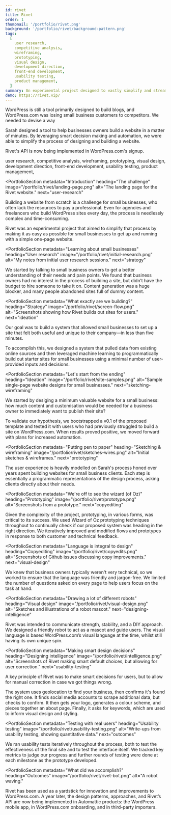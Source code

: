 ```yaml
---
id: rivet
title: Rivet
order: 1
thumbnail: '/portfolio/rivet.png'
background: '/portfolio/rivet/background-pattern.png'
tags:
  [
    user research,
    competitive analysis,
    wireframing,
    prototyping,
    visual design,
    development direction,
    front-end development,
    usability testing,
    product management,
  ]
summary: An experimental project designed to vastly simplify and streamline the WordPress site-building process for small business owners by using technology to automate design decisions.
demo: https://rivet.vip/
---
```


<PortfolioSummary next="the-challenge">

<div>
  <IconHeading problem />

  WordPress is still a tool primarily designed to build blogs, and WordPress.com was losing small business customers to competitors. We needed to devise a way
</div>

<div>
  <IconHeading solution />

  Sarah designed a tool to help businesses owners build a website in a matter of minutes. By leveraging smart decision making and automation, we were able to simplify the process of designing and building a website.
</div>

<div>
  <IconHeading result />

  Rivet's API is now being implemented in WordPress.com's signup.
</div>

<div>
  <IconHeading role />

  user research,
  competitive analysis,
  wireframing,
  prototyping,
  visual design,
  development direction,
  front-end development,
  usability testing,
  product management,
</div>
</PortfolioSummary>

<ImagePanel dark alt="A mockup showing screenshots of the design system documentation site on a desktop, tablet, and phone." image="/portfolio/rivet/device-mockup-pdf.png" />

<PortfolioSection
  metadata="Introduction"
  heading="The challenge"
  image="/portfolio/rivet/landing-page.png"
  alt="The landing page for the Rivet website."
  next="user-research"
>

  Building a website from scratch is a challenge for small businesses, who often lack the resources to pay a professional. Even for agencies and freelancers who build WordPress sites every day, the process is needlessly complex and time-consuming.

  Rivet was an experimental project that aimed to simplify that process by making it as easy as possible for small businesses to get up and running with a simple one-page website.

</PortfolioSection>

<PortfolioSection
  metadata="Learning about small businesses"
  heading="User research"
  image="/portfolio/rivet/initial-research.png"
  alt="My notes from initial user research sessions."
  next="strategy"
>

  We started by talking to small business owners to get a better understanding of their needs and pain points. We found that business owners had no interest in the process of building a site, but didn’t have the budget to hire someone to take it on. Content generation was a huge blocker, and many people abandoned sites full of dummy content.
</PortfolioSection>


<PortfolioSection
  metadata="What exactly are we building?"
  heading="Strategy"
  image="/portfolio/rivet/screen-flow.png"
  alt="Screenshots showing how Rivet builds out sites for users."
  next="ideation"
  >

  Our goal was to build a system that allowed small businesses to set up a site that felt both useful and unique to their company—in less than five minutes.

  To accomplish this, we designed a system that pulled data from existing online sources and then leveraged machine learning to programmatically build out starter sites for small businesses using a minimal number of user-provided inputs and decisions.
  </PortfolioSection>

<PortfolioSection
  metadata="Let's start from the ending"
  heading="Ideation"
  image="/portfolio/rivet/site-samples.png"
  alt="Sample single-page website designs for small businesses."
  next="sketching-wireframing"
  >

  We started by desiging a minimum valuable website for a small business: how much content and customisation would be needed for a business owner to immediately want to publish their site?

  To validate our hypothesis, we bootstrapped a v0.1 of the proposed template and tested it with users who had previously struggled to build a site on WordPress.com. When results proved positive, we moved forward with plans for increased automation.
</PortfolioSection>

<PortfolioSection
  metadata="Putting pen to paper"
  heading="Sketching & wireframing"
  image="/portfolio/rivet/sketches-wires.png"
  alt="Initial sketches & wireframes."
  next="prototyping"
  >

  The user experience is heavily modelled on Sarah's process honed over years spent building websites for small business clients. Each step is essentially a programmatic representations of the design process, asking clients directly about their needs.
</PortfolioSection>

<PortfolioSection
  metadata="We're off to see the wizard (of Oz)"
  heading="Prototyping"
  image="/portfolio/rivet/prototype.png"
  alt="Screenshots from a prototype."
  next="copyediting"
  >

  Given the complexity of the project, prototyping, in various forms, was critical to its success. We used Wizard of Oz prototyping techniques throughout to continually check if our proposed system was heading in the right direction. We iteratively improved and modified flows and prototypes in response to both customer and technical feedback.
</PortfolioSection>


<PortfolioSection
  metadata="Language is integral to design"
  heading="Copyediting"
  image="/portfolio/rivet/copyedits.png"
  alt="Screenshots of Github issues discussing copy improvements."
  next="visual-design"
  >

  We knew that business owners typically weren't very technical, so we worked to ensure that the language was friendly and jargon-free. We limited the number of questions asked on every page to help users focus on the task at hand.

</PortfolioSection>

<PortfolioSection
  metadata="Drawing a lot of different robots"
  heading="Visual design"
  image="/portfolio/rivet/visual-design.png"
  alt="Sketches and illustrations of a robot mascot."
  next="designing-intelligence"
  >

  Rivet was intended to communicate strength, stability, and a DIY approach. We  designed a friendly robot to act as a mascot and guide users. The visual language is based WordPress.com’s visual language at the time, whilst still having its own unique spin.

</PortfolioSection>

<PortfolioSection
  metadata="Making smart design decisions"
  heading="Designing intelligence"
  image="/portfolio/rivet/intelligence.png"
  alt="Screenshots of Rivet making smart default choices, but allowing for user correction."
  next="usability-testing"
  >

  A key principle of Rivet was to make smart decisions for users, but to allow for manual correction in case we got things wrong.

  The system uses geolocation to find your business, then confirms it's found the right one. It finds social media accounts to scrape additional data, but checks to confirm. It then gets your logo, generates a colour scheme, and pieces together an about page. Finally, it asks for keywords, which are used to inform visual design and styling.

</PortfolioSection>

<PortfolioSection
  metadata="Testing with real users"
  heading="Usability testing"
  image="/portfolio/rivet/usability-testing.png"
  alt="Write-ups from usability testing, showing quantitative data."
  next="outcomes"
  >

  We ran usability tests iteratively throughout the process, both to test the effectiveness of the final site and to test the interface itself. We tracked key metrics to judge our progress and further rounds of testing were done at each milestone as the prototype developed.

</PortfolioSection>

<PortfolioSection
  metadata="What did we accomplish?"
  heading="Outcomes"
  image="/portfolio/rivet/rivet-bot.png"
  alt="A robot waving."
  >

  Rivet has been used as a yardstick for innovation and improvements to WordPress.com. A year later, the design patterns, approaches, and Rivet’s API are now being implemented in Automattic products: the WordPress mobile app, in WordPress.com onboarding, and in third-party importers.
</PortfolioSection>
